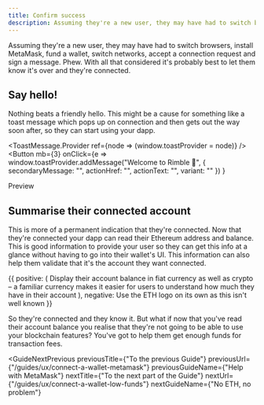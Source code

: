 ```yaml
---
title: Confirm success
description: Assuming they're a new user, they may have had to switch browsers, install MetaMask, fund a wallet, switch networks, accept a connection request and sign a message. Phew. With all that considered it's probably best to let them know it's over and they're connected.
---
```



Assuming they're a new user, they may have had to switch browsers, install MetaMask, fund a wallet, switch networks, accept a connection request and sign a message. Phew. With all that considered it's probably best to let them know it's over and they're connected.

## Say hello!

Nothing beats a friendly hello. This might be a cause for something like a toast message which pops up on connection and then gets out the way soon after, so they can start using your dapp.

<ToastMessage.Provider ref={node => (window.toastProvider = node)} />
<Button
  mb={3}
  onClick={e =>
    window.toastProvider.addMessage("Welcome to Rimble 🎉", {
      secondaryMessage: "",
      actionHref: "",
      actionText: "",
      variant: ""
    })
  }
>
  Preview
</Button>

## Summarise their connected account

This is more of a permanent indication that they're connected. Now that they're connected your dapp can read their Ethereum address and balance. This is good information to provide your user so they can get this info at a glance without having to go into their wallet's UI. This information can also help them validate that it's the account they want connected.

<DoDont>
  {{
    positive: (
      <Text>
        Display their account balance in fiat currency as well as crypto – a
        familiar currency makes it easier for users to understand how much they
        have in their account
      </Text>
    ),
    negative: <Text>Use the ETH logo on its own as this isn't well known</Text>
  }}
</DoDont>

So they're connected and they know it. But what if now that you've read their account balance you realise that they're not going to be able to use your blockchain features? You've got to help them get enough funds for transaction fees.

<GuideNextPrevious
  previousTitle={"To the previous Guide"}
  previousUrl={"/guides/ux/connect-a-wallet-metamask"}
  previousGuideName={"Help with MetaMask"}
  nextTitle={"To the next part of the Guide"}
  nextUrl={"/guides/ux/connect-a-wallet-low-funds"}
  nextGuideName={"No ETH, no problem"}
>
</GuideNextPrevious>

